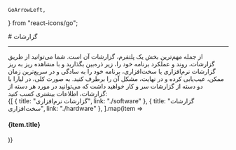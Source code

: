     GoArrowLeft,

    
} from "react-icons/go";


<Layout>
<Head>
<title>مستندات گزارشات پلتفرم  - لیارا</title>
</Head>
# گزارشات

<hr className="mb-2" />
از جمله مهم‌ترین بخش یک پلتفرم، گزارشات آن است. شما می‌توانید از طریق گزارشات، روند و عملکرد برنامه خود را، زیر ذره‌بین بگذارید و با مشاهده ریز به ریز گزارشات نرم‌افزاری یا سخت‌افزاری، برنامه خود را به سادگی و در سریع‌ترین زمان ممکن، عیب‌یابی کرده و در نهایت، مشکل آن را برطرف کنید.
به صورت کلی، در لیارا با دو دسته از گزارشات سر و کار خواهید داشت که می‌توانید در مورد هر دسته از گزارشات، اطلاعات بیشتری کسب کنید:

<div className="h-4" />
<div className="grid md:grid-cols-1 gap-4">
            {[
      {
        title: "گزارشات نرم‌افزاری",
        link: "./software"
      },
      {
        title: "گزارشات سخت‌افزاری",
        link: "./hardware"
      },
  ].map(item =>
              <Link href={item.link}>
                <Card className="flex cursor-pointer w-full items-center justify-between">
                  <div className="flex items-center gap-3">
                    <h4>
                      {item.title}
                    </h4>
                  </div>
                  <GoArrowLeft className="ml-1" />
                </Card>
              </Link>
            )}
          </div>
</Layout>